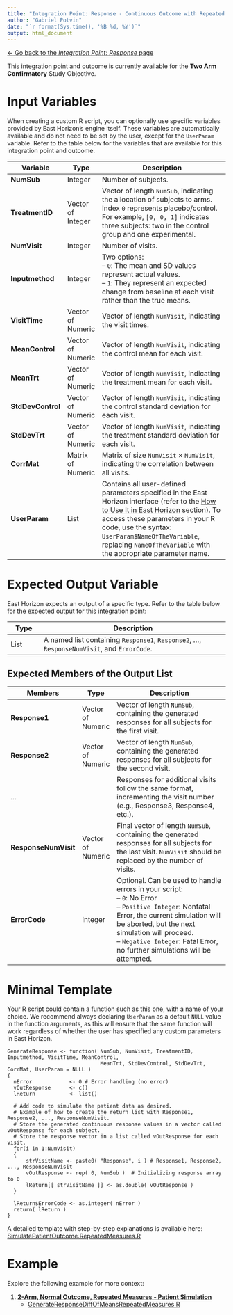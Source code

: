 ```yaml
---
title: "Integration Point: Response - Continuous Outcome with Repeated Measures"
author: "Gabriel Potvin"
date: "`r format(Sys.time(), '%B %d, %Y')`"
output: html_document
---
```


[$\leftarrow$ Go back to the *Integration Point: Response* page](IntegrationPointResponse.html)

This integration point and outcome is currently available for the **Two Arm Confirmatory** Study Objective.

# Input Variables

When creating a custom R script, you can optionally use specific variables provided by East Horizon's engine itself. These variables are automatically available and do not need to be set by the user, except for the `UserParam` variable. Refer to the table below for the variables that are available for this integration point and outcome.

| **Variable**   | **Type** | **Description**                                                                 |
|----------------|--------------|---------------------------------------------------------------------------------|
|**NumSub**|Integer|Number of subjects.|
|**TreatmentID**|Vector of Integer|Vector of length `NumSub`, indicating the allocation of subjects to arms. Index `0` represents placebo/control. For example, `[0, 0, 1]` indicates three subjects: two in the control group and one experimental. |
|**NumVisit**|Integer|Number of visits.|
|**Inputmethod**|Integer|Two options:<br>– `0`: The mean and SD values represent actual values.<br>– `1`: They represent an expected change from baseline at each visit rather than the true means.|
|**VisitTime**|Vector of Numeric|Vector of length `NumVisit`, indicating the visit times.|
|**MeanControl**|Vector of Numeric|Vector of length `NumVisit`, indicating the control mean for each visit.|
|**MeanTrt**|Vector of Numeric|Vector of length `NumVisit`, indicating the treatment mean for each visit.|
|**StdDevControl**|Vector of Numeric|Vector of length `NumVisit`, indicating the control standard deviation for each visit.|
|**StdDevTrt**|Vector of Numeric|Vector of length `NumVisit`, indicating the treatment standard deviation for each visit.|
|**CorrMat**|Matrix of Numeric|Matrix of size `NumVisit` $\times$ `NumVisit`, indicating the correlation between all visits.|
| **UserParam**  | List     | Contains all user-defined parameters specified in the East Horizon interface (refer to the [How to Use It in East Horizon](IntegrationPointResponse.html#how-to-use-it-in-east-horizon) section). To access these parameters in your R code, use the syntax: `UserParam$NameOfTheVariable`, replacing `NameOfTheVariable` with the appropriate parameter name. |

# Expected Output Variable

East Horizon expects an output of a specific type. Refer to the table below for the expected output for this integration point:

| **Type**  | **Description**                                                                                  |
|------------------|--------------------------------------------------------------------------------------------------|
| List  | A named list containing `Response1`, `Response2`, ..., `ResponseNumVisit`, and `ErrorCode`.                    |

## Expected Members of the Output List

| **Members**     | **Type**  | **Description**                                                                                  |
|----------------|--------------|---------------------------------------------------------------------------------|
|**Response1**|Vector of Numeric|Vector of length `NumSub`, containing the generated responses for all subjects for the first visit.|
|**Response2**|Vector of Numeric|Vector of length `NumSub`, containing the generated responses for all subjects for the second visit.|
|*...*||Responses for additional visits follow the same format, incrementing the visit number (e.g., Response3, Response4, etc.).    |
|**ResponseNumVisit**|Vector of Numeric|Final vector of length `NumSub`, containing the generated responses for all subjects for the last visit. `NumVisit` should be replaced by the number of visits.|
| **ErrorCode**   | Integer  | Optional. Can be used to handle errors in your script:<br>– `0`: No Error<br> – `Positive Integer`: Nonfatal Error, the current simulation will be aborted, but the next simulation will proceed.<br>– `Negative Integer`: Fatal Error, no further simulations will be attempted.                  |

# Minimal Template

Your R script could contain a function such as this one, with a name of your choice. We recommend always declaring `UserParam` as a default `NULL` value in the function arguments, as this will ensure that the same function will work regardless of whether the user has specified any custom parameters in East Horizon.

```
GenerateResponse <- function( NumSub, NumVisit, TreatmentID, Inputmethod, VisitTime, MeanControl, 
                              MeanTrt, StdDevControl, StdDevTrt, CorrMat, UserParam = NULL )
{
  nError        	<- 0 # Error handling (no error)
  vOutResponse  	<- c()
  lReturn           <- list()
  
  # Add code to simulate the patient data as desired.  
  # Example of how to create the return list with Response1, Response2, ..., ResponseNumVisit.
  # Store the generated continuous response values in a vector called vOutResponse for each subject.
  # Store the response vector in a list called vOutResponse for each visit.
  for(i in 1:NumVisit)
  {
      strVisitName <- paste0( "Response", i ) # Response1, Response2, ..., ResponseNumVisit
      vOutResponse <- rep( 0, NumSub )  # Initializing response array to 0	
      lReturn[[ strVisitName ]] <- as.double( vOutResponse )
  }
    
  lReturn$ErrorCode <- as.integer( nError )
  return( lReturn )
}
```

A detailed template with step-by-step explanations is available here: [SimulatePatientOutcome.RepeatedMeasures.R](https://github.com/Cytel-Inc/CyneRgy/blob/main/inst/Templates/SimulatePatientOutcome.RepeatedMeasures.R) 

# Example

Explore the following example for more context:

1. [**2-Arm, Normal Outcome, Repeated Measures - Patient Simulation**](2ArmNormalRepeatedMeasuresResponseGeneration.html)
    - [GenerateResponseDiffOfMeansRepeatedMeasures.R](https://github.com/Cytel-Inc/CyneRgy/blob/main/inst/Examples/2ArmNormalRepeatedMeasuresResponseGeneration/RCode/GenerateResponseDiffOfMeansRepeatedMeasures.R)
    
